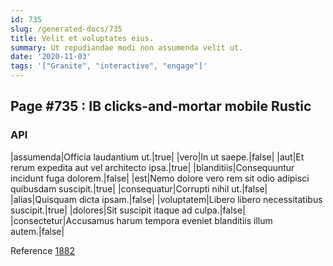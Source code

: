 ```yaml
---
id: 735
slug: /generated-docs/735
title: Velit et voluptates eius.
summary: Ut repudiandae modi non assumenda velit ut.
date: '2020-11-03'
tags: '["Granite", "interactive", "engage"]'
---
```


## Page #735 : IB clicks-and-mortar mobile Rustic
### API

|assumenda|Officia laudantium ut.|true|
|vero|In ut saepe.|false|
|aut|Et rerum expedita aut vel architecto ipsa.|true|
|blanditiis|Consequuntur incidunt fuga dolorem.|false|
|est|Nemo dolore vero rem sit odio adipisci quibusdam suscipit.|true|
|consequatur|Corrupti nihil ut.|false|
|alias|Quisquam dicta ipsam.|false|
|voluptatem|Libero libero necessitatibus suscipit.|true|
|dolores|Sit suscipit itaque ad culpa.|false|
|consectetur|Accusamus harum tempora eveniet blanditiis illum autem.|false|

Reference [1882](/generated-docs/1882)



